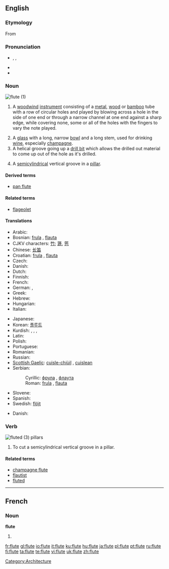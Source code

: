 {{also|flûte}}
{{wikipedia}}
==English==

===Etymology===
From {{etyl|fro|en}} {{term|flaute||lang=fro}}

===Pronunciation===
* {{enPR|floo͞t}}, {{IPA|/fluːt/}}, {{SAMPA|/flu:t/}}
* {{audio|en-us-flute.ogg|Audio (US)}}
* {{rhymes|uːt}}

===Noun===
[[Image:Western_concert_flute.jpg|thumb|flute (1)]]
{{en-noun}}

# {{context|musical instruments}} A [[woodwind]] [[instrument]] consisting of a [[metal]], [[wood]] or [[bamboo]] tube with a row of circular holes and played by blowing across a hole in the side of one end or through a narrow channel at one end against a sharp edge, while covering none, some or all of the holes with the fingers to vary the note played.
# A [[glass]] with a long, narrow [[bowl]] and a long stem, used for drinking [[wine]], especially [[champagne]]. <!--Note: "bowl" is the correct term to use here - confirmed at http://66.102.9.104/search?q=cache:N9GMnphl-vcJ:www.daacs.org/aboutDatabase/pdf/cataloging/Glass.pdf+%22parts+of+a+glass%22+stem&hl=en -->
# A helical groove going up a [[drill bit]] which allows the drilled out material to come up out of the hole as it's drilled.
# {{architecture}} A [[semicylindrical]] vertical groove in a [[pillar]].

====Derived terms====
* [[pan flute]]

====Related terms====
* [[flageolet]]

====Translations====
{{trans-top|woodwind instrument}}
* Arabic: {{Arab|[[ناي|نّاي]]}}
* Bosnian: [[frula]] {{f}}, [[flauta]] {{f}}
* CJKV characters: [[竹]]; [[篪]], [[竾]]
* Chinese: [[长笛]]
* Croatian: [[frula]] {{f}}, [[flauta]] {{f}}
* Czech: {{t-|cs|flétna|f}}
* Danish: {{t-|da|fløjte|c}}
* Dutch: {{t+|nl|fluit}}
* Finnish: {{t+|fi|huilu}}
* French: {{t+|fr|flûte|f}}
* German: {{t+|de|Flöte|f}}, {{t+|de|Querflöte|f}}
* Greek: {{t+|el|φλάουτο|sc=Grek}}
* Hebrew: {{t+|he|חליל|m|alt= חָלִיל|tr=khalil|sc=Hebr}}
* Hungarian: {{t+|hu|fuvola}}
* Italian: {{t+|it|flauto|m}}
{{trans-mid}}
* Japanese: {{t+|ja|フルート|sc=Jpan}}
* Korean: [[플루트]]
* Kurdish: {{t+|ku|bilûr|f}}, {{t+|ku|ney|f}}, {{t+|ku|fîq|f}}, {{t+|ku|bilûl|f}}
* Latin: {{t-|la|tibia|f|alt=tībia}}
* Polish: {{t+|pl|flet|m}}
* Portuguese: {{t+|pt|flauta|f}}
* Romanian: {{t+|ro|flaut|n}}
* Russian: {{t+|ru|флейта|f|tr=fl'éjta|sc=Cyrl}}
* [[Scottish Gaelic]]: [[cuisle-chiùil]] {{f}}, [[cuislean]] {{m}}
* Serbian:
*: Cyrillic: [[фрула]] {{f}}, [[флаута]] {{f}}
*: Roman: [[frula]] {{f}}, [[flauta]] {{f}}
* Slovene: {{t+|sl|flavta|f}}
* Spanish: {{t+|es|flauta|f}}
* Swedish: [[flöjt]]
{{trans-bottom}}

{{trans-top|glass}}
* Danish: {{t-|da|fløjte|c}}
{{trans-mid}}
{{trans-bottom}}

===Verb===
[[Image:Cincinnati-life-insurance-building-detail.jpg|thumb|fluted (3) [[pillar]]s]]
{{en-verb|flutes|fluting|fluted}}

# To cut a semicylindrical vertical groove in a pillar.

====Related terms====
* [[champagne flute]]
* [[flautist]]
* [[fluted]] {{pos_a}}

[[Category:Architecture]]

----

==French==

===Noun===
'''flute'''

# {{alternative spelling of|flûte|lang=French}}

[[fr:flute]]
[[gl:flute]]
[[io:flute]]
[[it:flute]]
[[ku:flute]]
[[hu:flute]]
[[ja:flute]]
[[pl:flute]]
[[pt:flute]]
[[ru:flute]]
[[fi:flute]]
[[ta:flute]]
[[te:flute]]
[[vi:flute]]
[[uk:flute]]
[[zh:flute]]